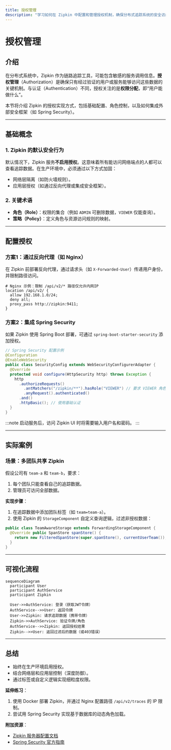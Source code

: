 ```yaml
---
title: 授权管理
description: "学习如何在 Zipkin 中配置和管理授权机制，确保分布式追踪系统的安全访问控制。"
---
```


# 授权管理

## 介绍

在分布式系统中，Zipkin 作为链路追踪工具，可能包含敏感的服务调用信息。**授权管理**（Authorization）是确保只有经过验证的用户或服务能够访问这些数据的关键机制。与认证（Authentication）不同，授权关注的是**权限分配**，即“用户能做什么”。

本节将介绍 Zipkin 的授权实现方式，包括基础配置、角色控制，以及如何集成外部安全框架（如 Spring Security）。

---

## 基础概念

### 1. Zipkin 的默认安全行为
默认情况下，Zipkin 服务**不启用授权**。这意味着所有能访问网络端点的人都可以查看追踪数据。在生产环境中，必须通过以下方式加固：
- 网络层隔离（如防火墙规则）。
- 应用层授权（如通过反向代理或集成安全框架）。

### 2. 关键术语
- **角色（Role）**：权限的集合（例如 `ADMIN` 可删除数据，`VIEWER` 仅能查询）。
- **策略（Policy）**：定义角色与资源访问规则的映射。

---

## 配置授权

### 方案1：通过反向代理（如 Nginx）
在 Zipkin 前部署反向代理，通过请求头（如 `X-Forwarded-User`）传递用户身份，并限制路径访问。

```nginx
# Nginx 示例：限制 /api/v2/* 路径仅允许内网IP
location /api/v2/ {
  allow 192.168.1.0/24;
  deny all;
  proxy_pass http://zipkin:9411;
}
```

### 方案2：集成 Spring Security
如果 Zipkin 使用 Spring Boot 部署，可通过 `spring-boot-starter-security` 添加授权。

```java
// Spring Security 配置示例
@Configuration
@EnableWebSecurity
public class SecurityConfig extends WebSecurityConfigurerAdapter {
  @Override
  protected void configure(HttpSecurity http) throws Exception {
    http
      .authorizeRequests()
        .antMatchers("/zipkin/**").hasRole("VIEWER") // 要求 VIEWER 角色
        .anyRequest().authenticated()
      .and()
      .httpBasic(); // 使用基础认证
  }
}
```

:::note
启动服务后，访问 Zipkin UI 时将需要输入用户名和密码。
:::

---

## 实际案例

### 场景：多团队共享 Zipkin
假设公司有 `team-a` 和 `team-b`，要求：
1. 每个团队只能查看自己的追踪数据。
2. 管理员可访问全部数据。

**实现步骤**：
1. 在追踪数据中添加团队标签（如 `team=team-a`）。
2. 使用 Zipkin 的 `StorageComponent` 自定义查询逻辑，过滤非授权数据：
```java
public class TeamAwareStorage extends ForwardingStorageComponent {
  @Override public SpanStore spanStore() {
    return new FilteredSpanStore(super.spanStore(), currentUserTeam());
  }
}
```

---

## 可视化流程

```mermaid
sequenceDiagram
  participant User
  participant AuthService
  participant Zipkin

  User->>AuthService: 登录（获取JWT令牌）
  AuthService-->>User: 返回令牌
  User->>Zipkin: 请求追踪数据（携带令牌）
  Zipkin->>AuthService: 验证令牌/角色
  AuthService-->>Zipkin: 返回授权结果
  Zipkin-->>User: 返回过滤后的数据（或403错误）
```

---

## 总结

- 始终在生产环境启用授权。
- 结合网络层和应用层控制（深度防御）。
- 通过标签或自定义逻辑实现细粒度权限。

**延伸练习**：
1. 使用 Docker 部署 Zipkin，并通过 Nginx 配置路径 `/api/v2/traces` 的 IP 限制。
2. 尝试用 Spring Security 实现基于数据库的动态角色加载。

**附加资源**：
- [Zipkin 服务器配置文档](https://zipkin.io/zipkin-server/)
- [Spring Security 官方指南](https://spring.io/guides/gs/securing-web/)